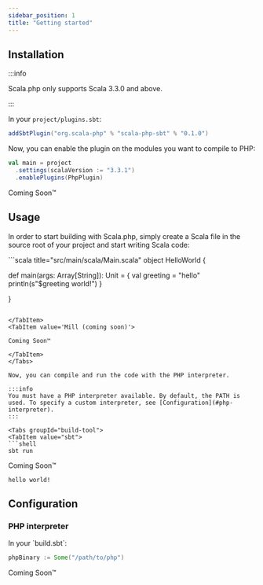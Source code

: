 ```yaml
---
sidebar_position: 1
title: "Getting started"
---
```



## Installation

:::info

Scala.php only supports Scala 3.3.0 and above.

:::

<Tabs groupId='build-tool'>
<TabItem value='sbt'>

In your `project/plugins.sbt`:

```scala title="project/plugins.sbt" copy
addSbtPlugin("org.scala-php" % "scala-php-sbt" % "0.1.0")
```

Now, you can enable the plugin on the modules you want to compile to PHP:

```scala title="build.sbt"
val main = project
  .settings(scalaVersion := "3.3.1")
  .enablePlugins(PhpPlugin)
```

</TabItem>
<TabItem value='Mill (coming soon)'>

Coming Soon™

</TabItem>
</Tabs>

## Usage

In order to start building with Scala.php, simply create a Scala file in the source root of your project and start writing Scala code:

<Tabs groupId="build-tool">
<TabItem value="sbt">
```scala title="src/main/scala/Main.scala"
object HelloWorld {

  def main(args: Array[String]): Unit = {
    val greeting = "hello"
    println(s"$greeting world!")
  }

}
```

</TabItem>
<TabItem value='Mill (coming soon)'>

Coming Soon™

</TabItem>
</Tabs>

Now, you can compile and run the code with the PHP interpreter.

:::info
You must have a PHP interpreter available. By default, the PATH is used. To specify a custom interpreter, see [Configuration](#php-interpreter).
:::

<Tabs groupId="build-tool">
<TabItem value="sbt">
```shell
sbt run
```

</TabItem>
<TabItem value='Mill (coming soon)'>

Coming Soon™

</TabItem>
</Tabs>

```plaintext title="Output"
hello world!
```

## Configuration

### PHP interpreter

<Tabs groupId="build-tool">
<TabItem value="sbt">
In your `build.sbt`:

```scala title="build.sbt"
phpBinary := Some("/path/to/php")
```

</TabItem>
<TabItem value='Mill (coming soon)'>
Coming Soon™
</TabItem>
</Tabs>
